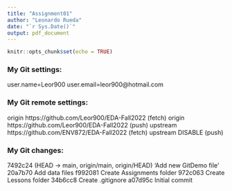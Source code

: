 ```yaml
---
title: "Assignment01"
author: "Leonardo Rueda"
date: "`r Sys.Date()`"
output: pdf_document
---
```


```r
knitr::opts_chunk$set(echo = TRUE)
```

### My Git settings:

user.name=Leor900
user.email=leor900@hotmail.com

### My Git remote settings:

origin  https://github.com/Leor900/EDA-Fall2022 (fetch)
origin  https://github.com/Leor900/EDA-Fall2022 (push)
upstream        https://github.com/ENV872/EDA-Fall2022 (fetch)
upstream        DISABLE (push)

### My Git changes:

7492c24 (HEAD -> main, origin/main, origin/HEAD) ‘Add new GitDemo file’
20a7b70 Add data files
f992081 Create Assignments folder
972c063 Create Lessons folder
34b6cc8 Create .gitignore
a07d95c Initial commit
